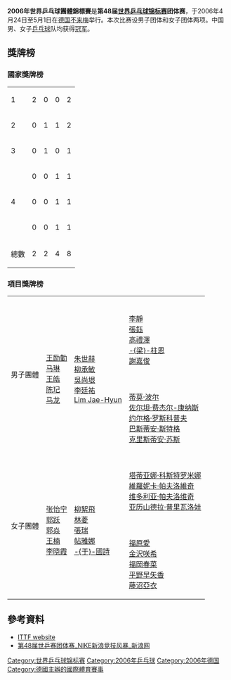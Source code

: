 {{noteTA|G1=Table Tennis}}
'''2006年世界乒乓球團體錦標賽'''是'''第48届[[世界乒乓球锦标赛|世界乒乓球锦标赛]]团体赛'''，于2006年4月24日至5月1日在[[德国|德国]][[不来梅|不来梅]]{{lang|en|AWD-Dome}}举行。本次比赛设男子团体和女子团体两项。中国男、女子[[乒乓球|乒乓球]]队均获得[[冠军|冠军]]。

==獎牌榜==
===國家獎牌榜===
{| {{RankedMedalTable}}
|-
| 1 ||align=left| {{CHN}} || 2 || 0 || 0 || 2
|-
| 2 ||align=left| {{HKG}} || 0 || 1 || 1 || 2
|-
| 3 ||align=left| {{KOR}} || 0 || 1 || 0 || 1
|-
|rowspan=3| 4 ||align=left| {{GER}} || 0 || 0 || 1 || 1
|-
|align=left| {{BLR}} || 0 || 0 || 1 || 1
|-
|align=left| {{JPN}} || 0 || 0 || 1 || 1
|- class="sortbottom"
!colspan=2|總數|| 2 || 2 || 4 || 8
|}

===項目獎牌榜===
{| {{MedalistTable|type=項目}}
|-
|rowspan=2|男子團體
|rowspan=2|{{CHN}}<br/>[[王励勤|王励勤]]<br/>[[马琳|马琳]]<br/>[[王皓|王皓]]<br/>[[陈玘|陈玘]]<br/>[[马龙_(乒乓球运动员)|马龙]]
|rowspan=2|{{KOR}}<br/>[[朱世赫|朱世赫]]<br/>[[柳承敏|柳承敏]]<br/>[[吳尚垠|吳尚垠]]<br/>[[李廷祐|李廷祐]]<br/>[[Lim_Jae-Hyun|Lim Jae-Hyun]]
|{{HKG}}<br/>[[李靜_(乒乓球運動員)|李靜]]<br/>[[張鈺_(乒乓球運動員)|張鈺]]<br/>[[高禮澤|高禮澤]]<br/>[[梁柱恩|-{梁}-柱恩]]<br/>[[謝嘉俊|謝嘉俊]]
|-
|{{GER}}<br>[[蒂莫·波尔|蒂莫·波尔]]<br>[[佐尔坦·费杰尔-康纳斯|佐尔坦·费杰尔-康纳斯]]<br>[[约尔格·罗斯科普夫|约尔格·罗斯科普夫]]<br>[[巴斯蒂安·斯特格|巴斯蒂安·斯特格]]<br>[[克里斯蒂安·苏斯|克里斯蒂安·苏斯]] 
|-
|rowspan=2|女子團體
|rowspan=2|{{CHN}}<br/>[[张怡宁|张怡宁]]<br/>[[郭跃|郭跃]]<br/>[[郭焱|郭焱]]<br/>[[王楠|王楠]]<br/>[[李晓霞|李晓霞]]
|rowspan=2|{{HKG}}<br/>[[柳絮飛|柳絮飛]]<br/>[[林菱|林菱]]<br/>[[張瑞_(乒乓球運動員)|張瑞]]<br/>[[帖雅娜|帖雅娜]]<br/>[[于國詩|-{于}-國詩]]
|{{BLR}}<br>[[塔蒂亚娜·科斯特罗米娜|塔蒂亚娜·科斯特罗米娜]]<br>[[維羅妮卡·帕夫洛維奇|維羅妮卡·帕夫洛維奇]]<br>[[维多利亚·帕夫洛维奇|维多利亚·帕夫洛维奇]]<br>[[亚历山德拉·普里瓦洛娃|亚历山德拉·普里瓦洛娃]]
|-
|{{JPN}}<br/>[[福原愛|福原愛]]<br/>[[金沢咲希|金沢咲希]]<br/>[[福岡春菜|福岡春菜]]<br/>[[平野早矢香|平野早矢香]]<br/>[[藤沼亞衣|藤沼亞衣]] 
|}

== 參考資料 ==
*[https://web.archive.org/web/20100724120211/http://www.ittf.com/competitions/competitions2.asp?Competition_ID=1565&category=WTTC ITTF website]{{en}}
*[http://sports.sina.com.cn/z/48wttc_bremen/ 第48届世乒赛团体赛_NIKE新浪竞技风暴_新浪网]{{Wayback|url=http://sports.sina.com.cn/z/48wttc_bremen/ |date=20110722152315 }}

{{乒乓球小作品}}
{{世界乒乓球錦標賽}}

[[Category:世界乒乓球锦标赛|Category:世界乒乓球锦标赛]]
[[Category:2006年乒乓球|Category:2006年乒乓球]]
[[Category:2006年德国|Category:2006年德国]]
[[Category:德國主辦的國際體育賽事|Category:德國主辦的國際體育賽事]]